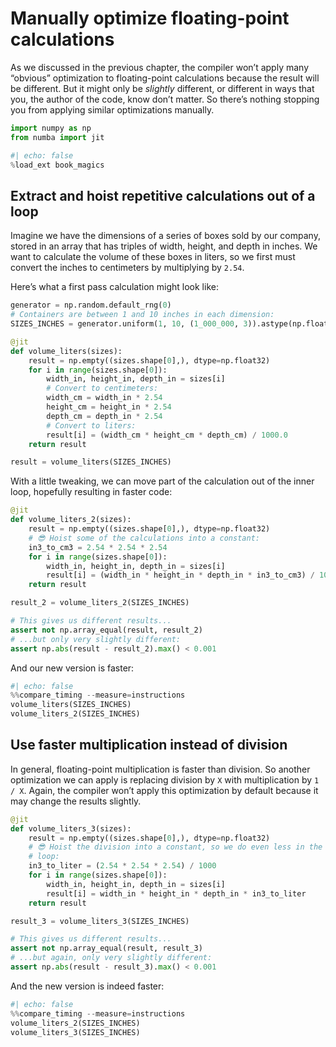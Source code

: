 # Manually optimize floating-point calculations

As we discussed in the previous chapter, the compiler won't apply many "obvious" optimization to floating-point calculations because the result will be different.
But it might only be _slightly_ different, or different in ways that you, the author of the code, know don't matter.
So there's nothing stopping you from applying similar optimizations manually.

```python
import numpy as np
from numba import jit
```

```python
#| echo: false
%load_ext book_magics
```

## Extract and hoist repetitive calculations out of a loop

Imagine we have the dimensions of a series of boxes sold by our company, stored in an array that has triples of width, height, and depth in inches.
We want to calculate the volume of these boxes in liters, so we first must convert the inches to centimeters by multiplying by `2.54`.

Here's what a first pass calculation might look like:

```python
generator = np.random.default_rng(0)
# Containers are between 1 and 10 inches in each dimension:
SIZES_INCHES = generator.uniform(1, 10, (1_000_000, 3)).astype(np.float32)

@jit
def volume_liters(sizes):
    result = np.empty((sizes.shape[0],), dtype=np.float32)
    for i in range(sizes.shape[0]):
        width_in, height_in, depth_in = sizes[i]
        # Convert to centimeters:
        width_cm = width_in * 2.54
        height_cm = height_in * 2.54
        depth_cm = depth_in * 2.54
        # Convert to liters:
        result[i] = (width_cm * height_cm * depth_cm) / 1000.0
    return result

result = volume_liters(SIZES_INCHES)
```

With a little tweaking, we can move part of the calculation out of the inner loop, hopefully resulting in faster code:

```python
@jit
def volume_liters_2(sizes):
    result = np.empty((sizes.shape[0],), dtype=np.float32)
    # 😎 Hoist some of the calculations into a constant:
    in3_to_cm3 = 2.54 * 2.54 * 2.54
    for i in range(sizes.shape[0]):
        width_in, height_in, depth_in = sizes[i]
        result[i] = (width_in * height_in * depth_in * in3_to_cm3) / 1000.0
    return result

result_2 = volume_liters_2(SIZES_INCHES)

# This gives us different results...
assert not np.array_equal(result, result_2)
# ...but only very slightly different:
assert np.abs(result - result_2).max() < 0.001
```

And our new version is faster:

```python
#| echo: false
%%compare_timing --measure=instructions
volume_liters(SIZES_INCHES)
volume_liters_2(SIZES_INCHES)
```


## Use faster multiplication instead of division

In general, floating-point multiplication is faster than division.
So another optimization we can apply is replacing division by `X` with multiplication by `1 / X`.
Again, the compiler won't apply this optimization by default because it may change the results slightly.

```python
@jit
def volume_liters_3(sizes):
    result = np.empty((sizes.shape[0],), dtype=np.float32)
    # 😎 Hoist the division into a constant, so we do even less in the inner
    # loop:
    in3_to_liter = (2.54 * 2.54 * 2.54) / 1000
    for i in range(sizes.shape[0]):
        width_in, height_in, depth_in = sizes[i]
        result[i] = width_in * height_in * depth_in * in3_to_liter
    return result

result_3 = volume_liters_3(SIZES_INCHES)

# This gives us different results...
assert not np.array_equal(result, result_3)
# ...but again, only very slightly different:
assert np.abs(result - result_3).max() < 0.001
```

And the new version is indeed faster:

```python
#| echo: false
%%compare_timing --measure=instructions
volume_liters_2(SIZES_INCHES)
volume_liters_3(SIZES_INCHES)
```
